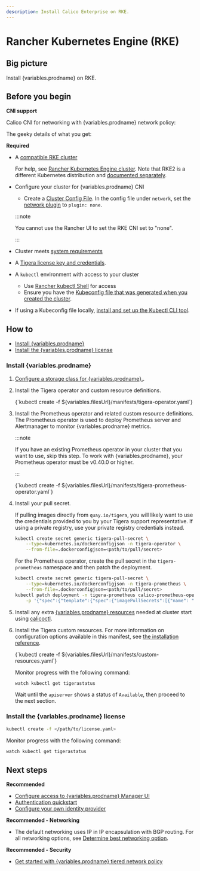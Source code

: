 ```yaml
---
description: Install Calico Enterprise on RKE.
---
```



# Rancher Kubernetes Engine (RKE)

## Big picture

Install {variables.prodname} on RKE.

## Before you begin

**CNI support**

Calico CNI for networking with {variables.prodname} network policy:

The geeky details of what you get:

<GeekDetails
  prodname='{variables.prodname}'
  details='Policy:Calico,IPAM:Calico,CNI:Calico,Overlay:IPIP,Routing:BGP,Datastore:Kubernetes'
/>

**Required**

- A [compatible RKE cluster](../compatibility.mdx#rke)

  For help, see [Rancher Kubernetes Engine cluster](https://rancher.com/docs/rke/latest/en/). Note that RKE2 is a different Kubernetes distribution and [documented separately](rke2.mdx).

- Configure your cluster for {variables.prodname} CNI

  - Create a [Cluster Config File](https://rancher.com/docs/rancher/v2.x/en/cluster-provisioning/rke-clusters/options/#cluster-config-file). In the config file under `network`, set the [network plugin](https://rancher.com/docs/rke/latest/en/config-options/add-ons/network-plugins/) to `plugin: none`.

  :::note

  You cannot use the Rancher UI to set the RKE CNI set to "none".

  :::

- Cluster meets [system requirements](requirements.mdx)

- A [Tigera license key and credentials](calico-enterprise.mdx).

- A `kubectl` environment with access to your cluster
  - Use [Rancher kubectl Shell](https://rancher.com/docs/rancher/v2.x/en/cluster-admin/cluster-access/kubectl/) for access
  - Ensure you have the [Kubeconfig file that was generated when you created the cluster](https://rancher.com/docs/rke/latest/en/installation/#save-your-files).
- If using a Kubeconfig file locally, [install and set up the Kubectl CLI tool](https://kubernetes.io/docs/tasks/tools/install-kubectl/).

## How to

- [Install {variables.prodname}](#install-calico-enterprise)
- [Install the {variables.prodname} license](#install-the-calico-enterprise-license)

### Install {variables.prodname}

1. [Configure a storage class for {variables.prodname}.](../../operations/logstorage/create-storage.mdx).

1. Install the Tigera operator and custom resource definitions.

   <CodeBlock language='bash'>
   {`kubectl create -f ${variables.filesUrl}/manifests/tigera-operator.yaml`}
   </CodeBlock>

1. Install the Prometheus operator and related custom resource definitions. The Prometheus operator is used to deploy Prometheus server and Alertmanager to monitor {variables.prodname} metrics.

   :::note

   If you have an existing Prometheus operator in your cluster that you want to use, skip this step. To work with {variables.prodname}, your Prometheus operator must be v0.40.0 or higher.

   :::

   <CodeBlock language='bash'>
   {`kubectl create -f ${variables.filesUrl}/manifests/tigera-prometheus-operator.yaml`}
   </CodeBlock>

1. Install your pull secret.

   If pulling images directly from `quay.io/tigera`, you will likely want to use the credentials provided to you by your Tigera support representative. If using a private registry, use your private registry credentials instead.

   ```bash
   kubectl create secret generic tigera-pull-secret \
       --type=kubernetes.io/dockerconfigjson -n tigera-operator \
       --from-file=.dockerconfigjson=<path/to/pull/secret>
   ```

   For the Prometheus operator, create the pull secret in the `tigera-prometheus` namespace and then patch the deployment.

   ```bash
   kubectl create secret generic tigera-pull-secret \
       --type=kubernetes.io/dockerconfigjson -n tigera-prometheus \
       --from-file=.dockerconfigjson=<path/to/pull/secret>
   kubectl patch deployment -n tigera-prometheus calico-prometheus-operator \
       -p '{"spec":{"template":{"spec":{"imagePullSecrets":[{"name": "tigera-pull-secret"}]}}}}'
   ```

1. Install any extra [{variables.prodname} resources](../../reference/resources/index.mdx) needed at cluster start using [calicoctl](../../reference/clis/calicoctl/overview.mdx).

1. Install the Tigera custom resources. For more information on configuration options available in this manifest, see [the installation reference](../../reference/installation/api.mdx).

   <CodeBlock language='bash'>
   {`kubectl create -f ${variables.filesUrl}/manifests/custom-resources.yaml`}
   </CodeBlock>

   Monitor progress with the following command:

   ```bash
   watch kubectl get tigerastatus
   ```

   Wait until the `apiserver` shows a status of `Available`, then proceed to the next section.

### Install the {variables.prodname} license

```bash
kubectl create -f </path/to/license.yaml>
```

Monitor progress with the following command:

```bash
watch kubectl get tigerastatus
```

## Next steps

**Recommended**

- [Configure access to {variables.prodname} Manager UI](../../operations/cnx/access-the-manager.mdx)
- [Authentication quickstart](../../operations/cnx/authentication-quickstart.mdx)
- [Configure your own identity provider](../../operations/cnx/configure-identity-provider.mdx)

**Recommended - Networking**

- The default networking uses IP in IP encapsulation with BGP routing. For all networking options, see [Determine best networking option](../../networking/determine-best-networking.mdx).

**Recommended - Security**

- [Get started with {variables.prodname} tiered network policy](../../network-policy/policy-tiers/tiered-policy.mdx)
